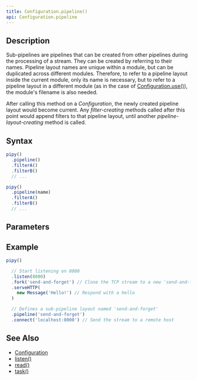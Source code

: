 ```yaml
---
title: Configuration.pipeline()
api: Configuration.pipeline
---
```


## Description

<Summary/>

Sub-pipelines are pipelines that can be created from other pipelines during the processing of a stream. They can be created by referring to their names. Pipeline layout names are unique within a module, but can be duplicated across different modules. Therefore, to refer to a pipeline layout inside the current module, only its name is necessary, but to refer to a pipeline layout in a different module (as in the case of [Configuration.use()](/reference/api/Configuration/use)), the module's filename is also needed.

After calling this method on a _Configuration_, the newly created pipeline layout would become current. Any _filter-creating_ methods called after this point would append filters to that pipeline layout, until another _pipeline-layout-creating_ method is called.

## Syntax

``` js
pipy()
  .pipeline()
  .filterA()
  .filterB()
  // ...

pipy()
  .pipeline(name)
  .filterA()
  .filterB()
  // ...
```

## Parameters

<Parameters/>

## Example

``` js
pipy()

  // Start listening on 8080
  .listen(8080)
  .fork('send-and-forget') // Clone the TCP stream to a new 'send-and-forget' sub-pipeline
  .serveHTTP(
    new Message('Hello!') // Respond with a hello
  )

  // Defines a sub-pipeline layout named 'send-and-forget'
  .pipeline('send-and-forget')
  .connect('localhost:8000') // Send the stream to a remote host
```

## See Also

* [Configuration](/reference/api/Configuration)
* [listen()](/reference/api/Configuration/listen)
* [read()](/reference/api/Configuration/read)
* [task()](/reference/api/Configuration/task)
